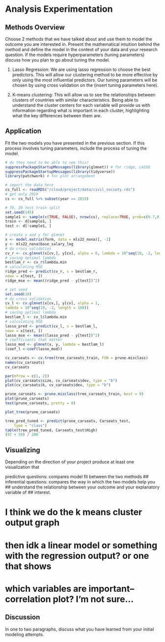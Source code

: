 # Analysis Experimentation

## Methods Overview
Choose 2 methods that we have talked about and use them to model the outcome 
you are interested in. Present the mathematical intuition behind the method 
and define the model in the context of your data and your research question.
If the models require hyperparameters (tuning parameters) discuss how you plan 
to go about tuning the model.

1) Lasso Regression: We are using lasso regression to choose the best predictors. 
This will allow our clustering method to be more effective by only using the 
most influential predictors. Our tuning parameters will be chosen by using cross
validation on the (insert tuning parameters here). 

2) K-means clustering: This will allow us to see the relationships between 
clusters of countries with similar characteristics. Being able to understand the 
cluster centers for each variable will provide us with information regarding 
what is important in each cluster, highlighting what the key differences 
between them are. 

## Application
Fit the two models you have presented in the previous section. If this process
involves tuning parameters, include the process of tuning the model.
```r
# do they need to be able to see this? 
suppressPackageStartupMessages(library(glmnet)) # for ridge, LASSO
suppressPackageStartupMessages(library(tidyverse))
library(patchwork) # for plot arrangement
```

```r
# import the data here
cs_full <- readRDS("/cloud/project/data/civil_society.rds")
# get only 2019
cs <- cs_full %>% subset(year == 2019)

# 70, 30 test train split
set.seed(145)
sample1 <- sample(c(TRUE, FALSE), nrow(cs), replace=TRUE, prob=c(0.7,0.3))
train <- d[sample1, ]
test <- d[!sample1, ]
```

```r
# create x and y for glmnet
x <- model.matrix(form, data = mls22_nona)[, -1]
y <- mls22_nona$base_salary_log
# do cross validation
cv_r <- cv.glmnet(x[cv,], y[cv], alpha = 0, lambda = 10^seq(10, -2, length = 100))
# saving optimal lambda
bestlam_r <- cv_r$lambda.min
# calculating MSE
ridge_pred <- predict(cv_r, s = bestlam_r,
newx = x[test, ])
ridge_mse <- mean((ridge_pred - y[test])^2)
```

```r
# set seed
set.seed(18)
# do cross validation
cv_l <- cv.glmnet(x[cv,], y[cv], alpha = 1,
lambda = 10^seq(10, -2, length = 100))
# saving optimal lambda
bestlam_l <- cv_l$lambda.min
# calculating MSE
lasso_pred <- predict(cv_l, s = bestlam_l,
newx = x[test, ])
lasso_mse <- mean((lasso_pred - y[test])^2)
# coefficients that matter
lasso_mod <- glmnet(x, y, lambda = bestlam_l)
(coef_l <-coef(lasso_mod))
```

```r

cv_carseats <- cv.tree(tree_carseats_train, FUN = prune.misclass)
names(cv_carseats)
cv_carseats

```

```r
par(mfrow = c(1, 2))
plot(cv_carseats$size, cv_carseats$dev, type = "b")
plot(cv_carseats$k, cv_carseats$dev, type = "b")
```

```r
prune_carseats <- prune.misclass(tree_carseats_train, best = 9)
plot(prune_carseats)
text(prune_carseats, pretty = 0)

plot_tree(prune_carseats)
```

```r
tree_pred_tuned <- predict(prune_carseats, Carseats_test,
    type = "class")
table(tree_pred_tuned, Carseats_test$High)
(97 + 58) / 200
```

## Visualizing
Depending on the direction of your project produce at least one visualization that

predictive questions: compares model fit between the two methods
## inferential questions: compares the way in which the two models help you
## understand the relationship between your outcome and your explanatory variable of 
## interest.

# I think we do the k means cluster output graph
# then idk a linear model or something with the regression output? or one that shows
# which variables are important--correlation plot? I'm not sure...

## Discussion
In one to two paragraphs, discuss what you have learned from your initial modeling attempts.